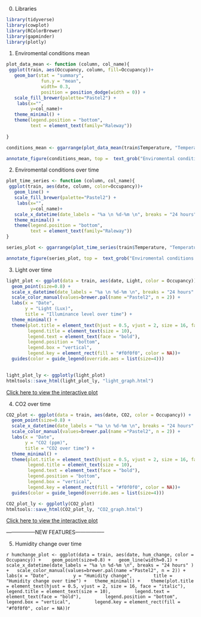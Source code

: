 0. Libraries 

```r
library(tidyverse)
library(cowplot)
library(RColorBrewer)
library(gapminder)
library(plotly)
```

1. Enviromental conditions mean

```r
plot_data_mean <- function (column, col_name){
 ggplot(train, aes(Occupancy, column, fill=Occupancy))+
   geom_bar(stat = "summary", 
             fun.y = "mean",
             width= 0.3,
             position = position_dodge(width = 0)) + 
   scale_fill_brewer(palette="Pastel2") +
    labs(x="",
         y=col_name)+
   theme_minimal() +
   theme(legend.position = "bottom",
         text = element_text(family="Raleway"))
    
}

conditions_mean <- ggarrange(plot_data_mean(train$Temperature, "Temperature (°C)"), plot_data_mean(train$Humidity, "Humidity (%)"), plot_data_mean(train$Light, "Light (Lux)"), plot_data_mean(train$CO2, "CO2 (ppm)"), nrow = 2, ncol=2,common.legend = TRUE, legend="bottom")

annotate_figure(conditions_mean, top =  text_grob("Enviromental conditions mean", size = 16, family="Raleway"))
```

2. Enviromental conditions over time

```r
plot_time_series <- function (column, col_name){
 ggplot(train, aes(date, column, color=Occupancy))+
   geom_line() +
   scale_fill_brewer(palette="Pastel2") +
    labs(x="",
         y=col_name)+
   scale_x_datetime(date_labels = "%a \n %d-%m \n", breaks = "24 hours" ) +
   theme_minimal() +
   theme(legend.position = "bottom",
         text = element_text(family="Raleway"))
}

series_plot <- ggarrange(plot_time_series(train$Temperature, "Temperature (°C)"), plot_time_series(train$Humidity, "Humidity (%)"), plot_time_series(train$Light, "Light (Lux)"), plot_time_series(train$CO2, "CO2 (ppm)"), nrow = 4,common.legend = TRUE, legend="bottom", heights = c(3, 3,3,3))

annotate_figure(series_plot, top =  text_grob("Enviromental conditions over time", size = 16, family="Raleway"))
```

3. Light over time

```r
light_plot <- ggplot(data = train, aes(date, Light, color = Occupancy)) + 
  geom_point(size=0.8) +
  scale_x_datetime(date_labels = "%a \n %d-%m \n", breaks = "24 hours" ) +
  scale_color_manual(values=brewer.pal(name ="Pastel2", n = 2)) + 
  labs(x = "Date", 
       y = "Light (Lux)",
       title = "Illuminance level over time") +
  theme_minimal() + 
  theme(plot.title = element_text(hjust = 0.5, vjust = 2, size = 16, face = "italic"),
        legend.title = element_text(size = 10),
        legend.text = element_text(face = "bold"),
        legend.position = "bottom",
        legend.box = "vertical",
        legend.key = element_rect(fill = "#f0f0f0", color = NA))+
  guides(color = guide_legend(override.aes = list(size=4)))

  
light_plot_ly <- ggplotly(light_plot)
htmltools::save_html(light_plot_ly, "light_graph.html")
```
[Click here to view the interactive plot](light_graph.html)

4. CO2 over time

```r
CO2_plot <- ggplot(data = train, aes(date, CO2, color = Occupancy)) + 
  geom_point(size=0.8) +
  scale_x_datetime(date_labels = "%a \n %d-%m \n", breaks = "24 hours" ) +
  scale_color_manual(values=brewer.pal(name ="Pastel2", n = 2)) + 
  labs(x = "Date", 
       y = "CO2 (ppm)",
       title = "CO2 over time") +
  theme_minimal() + 
  theme(plot.title = element_text(hjust = 0.5, vjust = 2, size = 16, face = "italic"),
        legend.title = element_text(size = 10),
        legend.text = element_text(face = "bold"),
        legend.position = "bottom",
        legend.box = "vertical",
        legend.key = element_rect(fill = "#f0f0f0", color = NA))+
  guides(color = guide_legend(override.aes = list(size=4)))

CO2_plot_ly <- ggplotly(CO2_plot)
htmltools::save_html(CO2_plot_ly, "CO2_graph.html")
```
[Click here to view the interactive plot](CO2_graph.html)

-----------------NEW FEATURES-----------------

5. Humidity change over time

```r
humchange_plot <- ggplot(data = train, aes(date, hum_change, color = Occupancy)) + 
  geom_point(size=0.8) +
  geom_line(width=0.1) +
  scale_x_datetime(date_labels = "%a \n %d-%m \n", breaks = "24 hours" ) +
  scale_color_manual(values=brewer.pal(name ="Pastel2", n = 2)) + 
  labs(x = "Date", 
       y = "Humidity change",
       title = "Humidity change over time") +
  theme_minimal() + 
  theme(plot.title = element_text(hjust = 0.5, vjust = 2, size = 16, face = "italic"),
        legend.title = element_text(size = 10),
        legend.text = element_text(face = "bold"),
        legend.position = "bottom",
        legend.box = "vertical",
        legend.key = element_rect(fill = "#f0f0f0", color = NA))
 ```r
